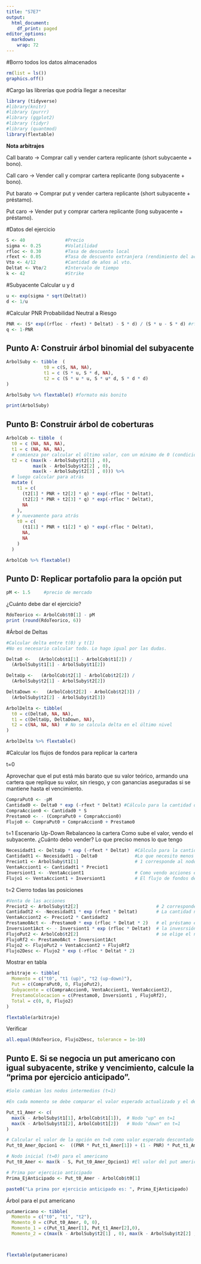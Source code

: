 ---
title: "S7E7"
output:
  html_document:
    df_print: paged
editor_options:
  markdown:
    wrap: 72
---

#Borro todos los datos almacenados

```{r}
rm(list = ls())
graphics.off()
```

#Cargo las librerías que podría llegar a necesitar

```{r}
library (tidyverse)
#library(knitr)
#library (purrr)
#library (ggplot2)
#library (tidyr)
#library (quantmod)
library(flextable)
```

**Nota arbitrajes**

Call barato → Comprar call y vender cartera replicante (short
subycaente + bono).

Call caro → Vender call y comprar cartera replicante (long subyacente +
bono).

Put barato → Comprar put y vender cartera replicante (short subyacente +
préstamo).

Put caro → Vender put y comprar cartera replicante (long subyacente +
préstamo).

#Datos del ejercicio

```{r}
S <- 40               #Precio
sigma <- 0.25         #Volatilidad
rfloc <- 0.30         #Tasa de descuento local
rfext <- 0.05         #Tasa de descuento extranjera (rendimiento del activo)
Vto <- 4/12           #Cantidad de años al vto.
Deltat <- Vto/2       #Intervalo de tiempo
k <- 42               #Strike
```

#Subyacente Calcular u y d

```{r}
u <- exp(sigma * sqrt(Deltat))
d <- 1/u
```

#Calcular PNR Probabilidad Neutral a Riesgo

```{r}
PNR <- (S* exp((rfloc - rfext) * Deltat) - S * d) / (S * u - S * d) #rfext (rendimiento) debe restarse de la tasa de descuento
q <- 1-PNR
```

## Punto A: Construir árbol binomial del subyacente

```{r}
ArbolSuby <- tibble  (
              t0 = c(S, NA, NA),
              t1 = c (S * u, S * d, NA),
              t2 = c (S * u * u, S * u* d, S * d * d)
)

ArbolSuby %>% flextable() #formato más bonito

print(ArbolSuby)
```

## Punto B: Construir árbol de coberturas

```{r}
ArbolCob <- tibble  (
  t0 = c (NA, NA, NA),
  t1 = c (NA, NA, NA),
  # comienza por calcular el último valor, con un mínimo de 0 (condición para ejercer)
  t2 = c (max(k - ArbolSuby$t2[1] , 0),
          max(k - ArbolSuby$t2[2] , 0),
          max(k - ArbolSuby$t2[3] , 0))) %>% 
  # luego calcular para atrás
  mutate (
    t1 = c(
      (t2[1] * PNR + t2[2] * q) * exp(-rfloc * Deltat),  
      (t2[2] * PNR + t2[3] * q) * exp(-rfloc * Deltat),
      NA
    ),
  # y nuevamente para atrás
    t0 = c(
      (t1[1] * PNR + t1[2] * q) * exp(-rfloc * Deltat),  
      NA,
      NA
    )
  )

ArbolCob %>% flextable()

```

## Punto D: Replicar portafolio para la opción put

```{r}
pM <- 1.5     #precio de mercado
```

¿Cuánto debe dar el ejercicio?

```{r}
RdoTeorico <- ArbolCob$t0[1] - pM
print (round(RdoTeorico, 6))
```

#Árbol de Deltas

```{r}
#Calcular delta entre t(0) y t(1)
#No es necesario calcular todo. Lo hago igual por las dudas.

Delta0 <-   (ArbolCob$t1[1] - ArbolCob$t1[2]) /
  (ArbolSuby$t1[1] - ArbolSuby$t1[2])

DeltaUp <-   (ArbolCob$t2[1] - ArbolCob$t2[2]) /
  (ArbolSuby$t2[1] - ArbolSuby$t2[2])

DeltaDown <-   (ArbolCob$t2[2] - ArbolCob$t2[3]) /
  (ArbolSuby$t2[2] - ArbolSuby$t2[3])

ArbolDelta <- tibble(
  t0 = c(Delta0, NA, NA),
  t1 = c(DeltaUp, DeltaDown, NA),
  t2 = c(NA, NA, NA)  # No se calcula delta en el último nivel
)

ArbolDelta %>% flextable()
```

#Calcular los flujos de fondos para replicar la cartera

t=0

Aprovechar que el put está más barato que su valor teórico, armando una
cartera que replique su valor, sin riesgo, y con ganancias aseguradas si
se mantiene hasta el vencimiento.

```{r}

CompraPut0 <- -pM
Cantidad0 <- Delta0 * exp (-rfext * Deltat) #Cálculo para la cantidad de subyacentes a comprar, descontando su rendimiento (no tiene que ver con el descuento de tasa de interés)
CompraAccion0 <- Cantidad0 * S 
Prestamo0 <- - (CompraPut0 + CompraAccion0)
Flujo0 <- CompraPut0 + CompraAccion0 + Prestamo0


```

t=1 Escenario Up-Down Rebalanceo la cartera Como sube el valor, vendo el
subyacente. ¿Cuánto debo vender? Lo que preciso menos lo que tengo

```{r}
Necesidadt1 <- DeltaUp * exp (-rfext * Deltat)  #Cálculo para la cantidad de subyacentes a comprar, descontando su rendimiento (no tiene que ver con el descuento de tasa de interés)
Cantidadt1 <- Necesidadt1 - Delta0              #Lo que necesito menos lo que tengo
Preciot1 <- ArbolSuby$t1[1]                     # 1 corresponde al nodo Up
VentaAcciont1 <- Cantidadt1 * Preciot1
Inversiont1 <- -VentaAcciont1                   # Como vendo acciones el flujo de fondos es positivo por lo que se invierte
Flujo1 <- VentaAcciont1 + Inversiont1           # El flujo de fondos debe dar 0

```

t=2 Cierro todas las posiciones

```{r}
#Venta de las acciones
Preciot2 <- ArbolSuby$t2[2]                             # 2 corresponde al nodo Donw
Cantidadt2 <- -Necesidadt1 * exp (rfext * Deltat)       # La cantidad necesaria en 2 es 0, por lo cual se revierte la necesidad de 1 
VentaAcciont2 <- Preciot2 * Cantidadt2
Prestamo0Act <- -Prestamo0 * exp (rfloc * Deltat * 2)   # el préstamo es actualizado a la tasa local 
Inversiont1Act <- - Inversiont1 * exp (rfloc * Deltat)  # la invesrsión es  actualizada a la tasa local
FlujoPut2 <- ArbolCob$t2[2]                             # se elige el nodo correspondiente
FlujoRf2 <- Prestamo0Act + Inversiont1Act
Flujo2 <- FlujoPut2 + VentaAcciont2 + FlujoRf2
Flujo2Desc <- Flujo2 * exp (-rfloc * Deltat * 2) 
```

Mostrar en tabla

```{r}
arbitraje <- tibble(
  Momento = c("t0", "t1 (up)", "t2 (up-down)"),
  Put = c(CompraPut0, 0, FlujoPut2),
  Subyacente = c(CompraAccion0, VentaAcciont1, VentaAcciont2),
  PrestamoColocacion = c(Prestamo0, Inversiont1 , FlujoRf2),
  Total = c(0, 0, Flujo2)
)

flextable(arbitraje)
```

Verificar

```{r}
all.equal(RdoTeorico, Flujo2Desc, tolerance = 1e-10)

```

## Punto E. Si se negocia un put americano con igual subyacente, strike y vencimiento, calcule la “prima por ejercicio anticipado”.

```{r}
#Solo cambian los nodos intermedios (t=1)

#En cada momento se debe comparar el valor esperado actualizado y el de ejercer inmediatamente.

Put_t1_Amer <- c(
  max(k - ArbolSuby$t1[1], ArbolCob$t1[1]),  # Nodo "up" en t=1
  max(k - ArbolSuby$t1[2], ArbolCob$t1[2])   # Nodo "down" en t=1
)

# Calcular el valor de la opción en t=0 como valor esperado descontado desde los nodos t=1
Put_t0_Amer_Opcion1 <-  ((PNR * Put_t1_Amer[1]) + (1 - PNR) * Put_t1_Amer[2]) * exp(-rfloc * Deltat)

# Nodo inicial (t=0) para el americano
Put_t0_Amer <- max(k - S, Put_t0_Amer_Opcion1) #El valor del put americano es el mayor entre ejercerlo en el momento y el valor esperado actualizado, con PRN, de los siguientes nodos.

# Prima por ejercicio anticipado
Prima_EjAnticipado <- Put_t0_Amer - ArbolCob$t0[1] 

paste0("La prima por ejercicio anticipado es: ", Prima_EjAnticipado)
```

Árbol para el put americano

```{r}
putamericano <- tibble(
  Momento = c("t0", "t1", "t2"),
  Momento_0 = c(Put_t0_Amer, 0, 0),
  Momento_1 = c(Put_t1_Amer[1], Put_t1_Amer[2],0),
  Momento_2 = c(max(k - ArbolSuby$t2[1] , 0), max(k - ArbolSuby$t2[2] , 0) , max(k - ArbolSuby$t2[3] , 0)))



flextable(putamericano)
```
